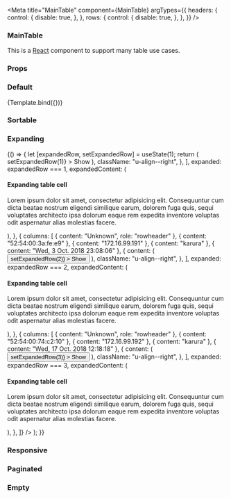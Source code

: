 

<Meta
  title="MainTable"
  component={MainTable}
  argTypes={{
    headers: {
      control: {
        disable: true,
      },
    },
    rows: {
      control: {
        disable: true,
      },
    },
  }}
/>


### MainTable

This is a [React](https://reactjs.org/) component to support many table use cases.

### Props

<ArgsTable of={MainTable} />

### Default

<Canvas>
  <Story
    name="Default"
    args={{
      headers: [
        { content: null },
        { content: "Foundation Cloud" },
        { content: "Foundation Cloud Plus" },
      ],
      rows: [
        {
          columns: [
            {
              content: "Expert delivery of an Ubuntu OpenStack cloud",
              role: "rowheader",
            },
            { content: "Reference architecture" },
            { content: "Custom architecture" },
          ],
        },
        {
          columns: [
            { content: "Workshop and training", role: "rowheader" },
            { content: "2-days" },
            { content: "4-days" },
          ],
        },
        {
          columns: [
            { content: "One-time price", role: "rowheader" },
            { content: "$75,000" },
            { content: "$150,000" },
          ],
        },
      ],
    }}
  >
    {Template.bind({})}
  </Story>
</Canvas>

### Sortable

<Canvas>
  <Story name="Sortable">
    <MainTable
      headers={[
        { content: "Status", sortKey: "status" },
        { content: "Cores", sortKey: "cores", className: "u-align--right" },
        { content: "RAM", sortKey: "ram", className: "u-align--right" },
        { content: "Disks", sortKey: "disks", className: "u-align--right" },
      ]}
      rows={[
        {
          columns: [
            { content: "Ready", role: "rowheader" },
            { content: 1, className: "u-align--right" },
            { content: "1 GiB", className: "u-align--right" },
            { content: 2, className: "u-align--right" },
          ],
          sortData: {
            status: "ready",
            cores: 2,
            ram: 1,
            disks: 2,
          },
        },
        {
          columns: [
            { content: "Idle", role: "rowheader" },
            { content: 1, className: "u-align--right" },
            { content: "1 GiB", className: "u-align--right" },
            { content: 2, className: "u-align--right" },
          ],
          sortData: {
            status: "idle",
            cores: 1,
            ram: 1,
            disks: 2,
          },
        },
        {
          columns: [
            { content: "Waiting", role: "rowheader" },
            { content: 8, className: "u-align--right" },
            { content: "3.9 GiB", className: "u-align--right" },
            { content: 3, className: "u-align--right" },
          ],
          sortData: {
            status: "waiting",
            cores: 8,
            ram: 3.9,
            disks: 3,
          },
        },
      ]}
      sortable
    />
  </Story>
</Canvas>

### Expanding

<Canvas>
  <Story name="Expanding">
    {() => {
      let [expandedRow, setExpandedRow] = useState(1);
      return (
        <MainTable
          expanding
          headers={[
            { content: "Name" },
            { content: "Mac address" },
            { content: "IP" },
            { content: "Rack" },
            { content: "Last seen" },
            { content: "Actions", className: "u-align--right" },
          ]}
          rows={[
            {
              columns: [
                { content: "Unknown", role: "rowheader" },
                { content: "2c:44:fd:80:3f:25" },
                { content: "10.249.0.1" },
                { content: "karura" },
                { content: "Thu, 25 Oct. 2018 13:55:21" },
                {
                  content: (
                    <button
                      className="u-toggle"
                      onClick={() => setExpandedRow(1)}
                    >
                      Show
                    </button>
                  ),
                  className: "u-align--right",
                },
              ],
              expanded: expandedRow === 1,
              expandedContent: (
                <Row>
                  <Col size="8">
                    <h4>Expanding table cell</h4>
                    <p>
                      Lorem ipsum dolor sit amet, consectetur adipisicing elit.
                      Consequuntur cum dicta beatae nostrum eligendi similique
                      earum, dolorem fuga quis, sequi voluptates architecto ipsa
                      dolorum eaque rem expedita inventore voluptas odit
                      aspernatur alias molestias facere.
                    </p>
                  </Col>
                </Row>
              ),
            },
            {
              columns: [
                { content: "Unknown", role: "rowheader" },
                { content: "52:54:00:3a:fe:e9" },
                { content: "172.16.99.191" },
                { content: "karura" },
                { content: "Wed, 3 Oct. 2018 23:08:06" },
                {
                  content: (
                    <button
                      className="u-toggle"
                      onClick={() => setExpandedRow(2)}
                    >
                      Show
                    </button>
                  ),
                  className: "u-align--right",
                },
              ],
              expanded: expandedRow === 2,
              expandedContent: (
                <Row>
                  <Col size="8">
                    <h4>Expanding table cell</h4>
                    <p>
                      Lorem ipsum dolor sit amet, consectetur adipisicing elit.
                      Consequuntur cum dicta beatae nostrum eligendi similique
                      earum, dolorem fuga quis, sequi voluptates architecto ipsa
                      dolorum eaque rem expedita inventore voluptas odit
                      aspernatur alias molestias facere.
                    </p>
                  </Col>
                </Row>
              ),
            },
            {
              columns: [
                { content: "Unknown", role: "rowheader" },
                { content: "52:54:00:74:c2:10" },
                { content: "172.16.99.192" },
                { content: "karura" },
                { content: "Wed, 17 Oct. 2018 12:18:18" },
                {
                  content: (
                    <button
                      className="u-toggle"
                      onClick={() => setExpandedRow(3)}
                    >
                      Show
                    </button>
                  ),
                  className: "u-align--right",
                },
              ],
              expanded: expandedRow === 3,
              expandedContent: (
                <Row>
                  <Col size="8">
                    <h4>Expanding table cell</h4>
                    <p>
                      Lorem ipsum dolor sit amet, consectetur adipisicing elit.
                      Consequuntur cum dicta beatae nostrum eligendi similique
                      earum, dolorem fuga quis, sequi voluptates architecto ipsa
                      dolorum eaque rem expedita inventore voluptas odit
                      aspernatur alias molestias facere.
                    </p>
                  </Col>
                </Row>
              ),
            },
          ]}
        />
      );
    }}
  </Story>
</Canvas>

### Responsive

<Canvas>
  <Story name="Responsive">
    <MainTable
      headers={[
        { content: "Name" },
        { content: "Users", className: "u-align--right" },
        { content: "Units", className: "u-align--right" },
      ]}
      rows={[
        {
          columns: [
            { content: "Ready", role: "rowheader", "aria-label": "Name" },
            { content: 1, "aria-label": "Users", className: "u-align--right" },
            {
              content: "1 GiB",
              "aria-label": "Units",
              className: "u-align--right",
            },
          ],
        },
        {
          columns: [
            { content: "Ready", role: "rowheader", "aria-label": "Name" },
            { content: 1, "aria-label": "Users", className: "u-align--right" },
            {
              content: "1 GiB",
              "aria-label": "Units",
              className: "u-align--right",
            },
          ],
        },
        {
          columns: [
            { content: "Ready", role: "rowheader", "aria-label": "Name" },
            { content: 1, "aria-label": "Users", className: "u-align--right" },
            {
              content: "1 GiB",
              "aria-label": "Units",
              className: "u-align--right",
            },
          ],
        },
      ]}
      responsive
    />
  </Story>
</Canvas>

### Paginated

<Canvas>
  <Story name="Paginated">
    <MainTable
      headers={[{ content: "Status" }, { content: "Cores" }]}
      paginate={5}
      rows={[
        { columns: [{ content: "Ready" }, { content: 1 }] },
        { columns: [{ content: "Idle" }, { content: 4 }] },
        { columns: [{ content: "Waiting" }, { content: 2 }] },
        { columns: [{ content: "Ready" }, { content: 1 }] },
        { columns: [{ content: "Idle" }, { content: 4 }] },
        { columns: [{ content: "Waiting" }, { content: 2 }] },
        { columns: [{ content: "Ready" }, { content: 1 }] },
        { columns: [{ content: "Idle" }, { content: 4 }] },
        { columns: [{ content: "Waiting" }, { content: 2 }] },
        { columns: [{ content: "Ready" }, { content: 1 }] },
        { columns: [{ content: "Idle" }, { content: 4 }] },
        { columns: [{ content: "Waiting" }, { content: 2 }] },
        { columns: [{ content: "Ready" }, { content: 1 }] },
        { columns: [{ content: "Idle" }, { content: 4 }] },
        { columns: [{ content: "Waiting" }, { content: 2 }] },
        { columns: [{ content: "Ready" }, { content: 1 }] },
        { columns: [{ content: "Idle" }, { content: 4 }] },
        { columns: [{ content: "Waiting" }, { content: 2 }] },
      ]}
    />
  </Story>
</Canvas>

### Empty

<Canvas>
  <Story name="Empty">
    <MainTable
      headers={[
        { content: "Plan" },
        { content: "Foundation Cloud" },
        { content: "Foundation Cloud Plus" },
      ]}
      rows={[]}
      emptyStateMsg="No data to display"
    />
  </Story>
</Canvas>
